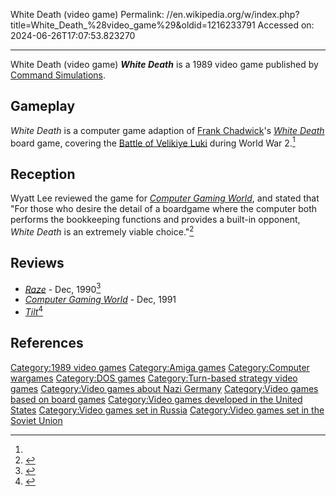 White Death (video game)
Permalink: //en.wikipedia.org/w/index.php?title=White_Death_%28video_game%29&oldid=1216233791
Accessed on: 2024-06-26T17:07:53.823270



------
White Death (video game)
{{Refimprove|date=August 2021}}
{{Infobox CVG
| title = White Death 
| image = WhiteDeath cover.jpg
| caption = 
| developer = [[Command Simulations]]
| publisher =  
| producer = 
| designer =
| programmer = 
| engine =
| released = 1989 <small>(Amiga)</small><br />1990 <small>(DOS)</small>
| genre = 
| modes = 
| platforms = [[Amiga]],<ref name="Platforms"/> [[DOS]]<ref name="Platforms">{{cite web|url=https://www.newspapers.com/image/174769545/?terms=White%20Death%20Command%20Simulations&match=1|title=Armchair wars:From American Revolution to techno-thrills|newspaper=[[The Philadelphia Inquirer]]|date=July 12, 1990|accessdate=August 17, 2021}}{{closed access}}{{subscription required|s}}</ref>
|alt = 
}}
'''''White Death''''' is a 1989 video game published by [[Command Simulations]].

==Gameplay==
''White Death'' is a computer game adaption of [[Frank Chadwick]]'s ''[[White Death (board game)|White Death]]'' board game, covering the [[Battle of Velikiye Luki]] during World War 2.<ref name="CGW68"/>

==Reception==
Wyatt Lee reviewed the game for ''[[Computer Gaming World]]'', and stated that "For those who desire the detail of a boardgame where the computer both performs the bookkeeping functions and provides a built-in opponent, ''White Death'' is an extremely viable choice."<ref name="CGW68">{{cite magazine |last=Lee |first=Wyatt |title=White Death |magazine=Computer Gaming World |date=February 1990 |volume=1 |issue=68 |pages=54}}</ref>

==Reviews==
*''[[Raze (magazine)|Raze]]'' - Dec, 1990<ref>{{Cite web|url=https://archive.org/details/RAZE_Issue_02_1990-12_Newsfield_Publishing_GB/page/n91/mode/2up|title = RAZE - Issue 02 (1990-12)(Newsfield Publishing)(GB)|date = December 1990}}</ref>
*''[[Computer Gaming World]]'' - Dec, 1991
*''[[Tilt (French magazine)|Tilt]]''<ref>{{cite web | title=Review| website=Tilt|language=fr| url=https://download.abandonware.org/magazines/Tilt/tilt_numero088/TILT%20088%20%28Mars%201991%29%20Page%20071.jpg| access-date=6 April 2023}}</ref>

==References==
{{reflist}}

[[Category:1989 video games]]
[[Category:Amiga games]]
[[Category:Computer wargames]]
[[Category:DOS games]]
[[Category:Turn-based strategy video games]]
[[Category:Video games about Nazi Germany]]
[[Category:Video games based on board games]]
[[Category:Video games developed in the United States]]
[[Category:Video games set in Russia]]
[[Category:Video games set in the Soviet Union]]
